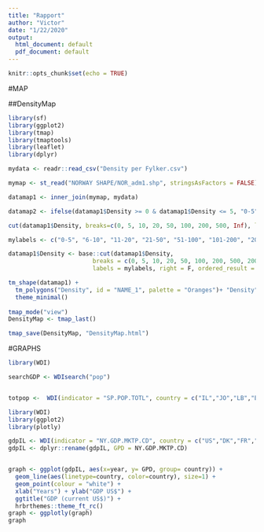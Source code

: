 ```yaml
---
title: "Rapport"
author: "Victor"
date: "1/22/2020"
output:
  html_document: default
  pdf_document: default
---
```


```r
knitr::opts_chunk$set(echo = TRUE)
```

#MAP

##DensityMap

```r
library(sf)
library(ggplot2)
library(tmap)
library(tmaptools)
library(leaflet)
library(dplyr)

mydata <- readr::read_csv("Density per Fylker.csv")

mymap <- st_read("NORWAY SHAPE/NOR_adm1.shp", stringsAsFactors = FALSE)

datamap1 <- inner_join(mymap, mydata)

```


```r

datamap2 <- ifelse(datamap1$Density >= 0 & datamap1$Density <= 5, "0-5", ifelse(datamap1$Density >= 6 & datamap1$Density <= 10, "6-10", ifelse(datamap1$Density >= 11 & datamap1$Density <= 20, "11-20", ifelse(datamap1$Density >= 21 & datamap1$Density <= 50, "21-50", ifelse(datamap1$Density >= 51 & datamap1$Density <= 100, "51-100", ifelse(datamap1$Density >= 101 & datamap1$Density <= 200, "101-200", ifelse(datamap1$Density >= 201 & datamap1$Density <= 500, "201-500", ifelse(datamap1$Density >= 501, "501+", NA))))))))

```


```r

cut(datamap1$Density, breaks=c(0, 5, 10, 20, 50, 100, 200, 500, Inf), labels=c("0-5", "6-10", "11-20", "21-50", "51-100", "101-200","201-500", "500+"))

```

```r

mylabels <- c("0-5", "6-10", "11-20", "21-50", "51-100", "101-200", "201-500", "500+")

```


```r

datamap1$Density <- base::cut(datamap1$Density,
                        breaks = c(0, 5, 10, 20, 50, 100, 200, 500, 2000), 
                        labels = mylabels, right = F, ordered_result = T)

```


```r

tm_shape(datamap1) +
  tm_polygons("Density", id = "NAME_1", palette = "Oranges")+ "Density"
  theme_minimal()
  
tmap_mode("view")
DensityMap <- tmap_last()

tmap_save(DensityMap, "DensityMap.html")


```

#GRAPHS

```r
library(WDI)

searchGDP <- WDIsearch("pop")


totpop <-  WDI(indicator = "SP.POP.TOTL", country = c("IL","JO","LB","EG","SY"), start = 2009, end = 2018)

```

```r

library(WDI)
library(ggplot2)
library(plotly)

gdpIL <- WDI(indicator = "NY.GDP.MKTP.CD", country = c("US","DK","FR","GB","NO"), start = 2009, end = 2018)
gdpIL <- dplyr::rename(gdpIL, GPD = NY.GDP.MKTP.CD)


graph <- ggplot(gdpIL, aes(x=year, y= GPD, group= country)) + 
  geom_line(aes(linetype=country, color=country), size=1) +
  geom_point(colour = "white") + 
  xlab("Years") + ylab("GDP US$") +
  ggtitle("GDP (current US$)") +
  hrbrthemes::theme_ft_rc()
graph <- ggplotly(graph)
graph

```







